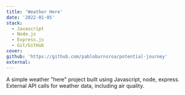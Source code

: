 ```yaml
---
title: 'Weather Here'
date: '2022-01-05'
stack:
  - Javascript
  - Node.js
  - Express.js
  - Git/GitHub
cover:
github: 'https://github.com/pabloburnsroa/potential-journey'
external:
---
```


A simple weather "here" project built using Javascript, node, express. External API calls for weather data, including air quality.
